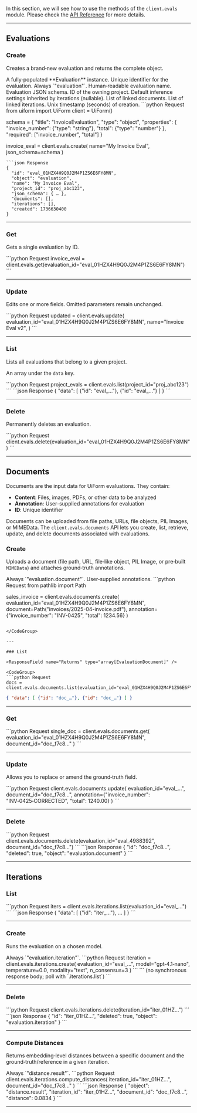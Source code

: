 
In this section, we will see how to use the methods of the `client.evals` module. Please check the [API Reference](https://docs.uiform.com/api-reference/evals/create) for more details.

---
## Evaluations

### Create

Creates a brand‑new evaluation and returns the complete object.

<ResponseField name="Returns" type="Evaluation Object">
A fully‑populated **Evaluation** instance.
  <Expandable title="properties">
    <ResponseField name="id" type="string">Unique identifier for the evaluation.</ResponseField>
    <ResponseField name="object" type="string">Always `"evaluation"`.</ResponseField>
    <ResponseField name="name" type="string">Human‑readable evaluation name.</ResponseField>
    <ResponseField name="json_schema" type="object">Evaluation JSON schema.</ResponseField>
    <ResponseField name="project_id" type="string | null">ID of the owning project.</ResponseField>
    <ResponseField name="default_inference_settings" type="InferenceSettings | null">Default inference settings inherited by iterations (nullable).</ResponseField>
    <ResponseField name="documents" type="array[EvaluationDocument]">List of linked documents.</ResponseField>
    <ResponseField name="iterations" type="array[Iteration]">List of linked iterations.</ResponseField>
    <ResponseField name="created" type="integer">Unix timestamp (seconds) of creation.</ResponseField>
  </Expandable>
</ResponseField>

<CodeGroup>
```python Request
from uiform import UiForm
client = UiForm()

schema = {
"title": "InvoiceEvaluation",
"type": "object",
"properties": {
"invoice_number": {"type": "string"},
"total": {"type": "number"}
},
"required": ["invoice_number", "total"]
}

invoice_eval = client.evals.create(
name="My Invoice Eval",
json_schema=schema
)

````
```json Response
{
  "id": "eval_01HZX4H9Q0J2M4P1ZS6E6FY8MN",
  "object": "evaluation",
  "name": "My Invoice Eval",
  "project_id": "proj_abc123",
  "json_schema": { … },
  "documents": [],
  "iterations": [],
  "created": 1736630400
}
````

</CodeGroup>

---

### Get

Gets a single evaluation by ID.

<ResponseField name="Returns" type="Evaluation Object" />

<CodeGroup>
```python Request
invoice_eval = client.evals.get(evaluation_id="eval_01HZX4H9Q0J2M4P1ZS6E6FY8MN")
```
</CodeGroup>

---

### Update

Edits one or more fields. Omitted parameters remain unchanged.

<ResponseField name="Returns" type="Evaluation Object" />

<CodeGroup>
```python Request
updated = client.evals.update(
    evaluation_id="eval_01HZX4H9Q0J2M4P1ZS6E6FY8MN",
    name="Invoice Eval v2",
)
```
</CodeGroup>

---

### List

Lists all evaluations that belong to a given project.

<ResponseField name="Returns" type="array[Evaluation]">An array under the `data` key.</ResponseField>

<CodeGroup>
```python Request
project_evals = client.evals.list(project_id="proj_abc123")
```
```json Response
{
  "data": [ {"id": "eval_…"}, {"id": "eval_…"} ]
}
```
</CodeGroup>

---

### Delete

Permanently deletes an evaluation.

<CodeGroup>
```python Request
client.evals.delete(evaluation_id="eval_01HZX4H9Q0J2M4P1ZS6E6FY8MN")
```
</CodeGroup>

---

## Documents

Documents are the input data for UiForm evaluations. They contain:

- **Content**: Files, images, PDFs, or other data to be analyzed
- **Annotation**: User-supplied annotations for evaluation
- **ID**: Unique identifier

Documents can be uploaded from file paths, URLs, file objects, PIL Images, or MIMEData. The `client.evals.documents` API lets you create, list, retrieve, update, and delete documents associated with evaluations.


### Create

Uploads a document (file path, URL, file‑like object, PIL Image, or pre‑built `MIMEData`) and attaches ground‑truth annotations.

<ResponseField name="Returns" type="EvaluationDocument Object">
  <Expandable title="properties">
    <ResponseField name="id" type="string" />
    <ResponseField name="object" type="string">Always `"evaluation.document"`.</ResponseField>
    <ResponseField name="filename" type="string" />
    <ResponseField name="annotation" type="object">User‑supplied annotations.</ResponseField>
    <ResponseField name="created" type="integer" />
  </Expandable>
</ResponseField>

<CodeGroup>
```python Request
from pathlib import Path

sales_invoice = client.evals.documents.create(
  evaluation_id="eval_01HZX4H9Q0J2M4P1ZS6E6FY8MN",
  document=Path("invoices/2025-04-invoice.pdf"),
  annotation={"invoice_number": "INV-0425", "total": 1234.56}
)

```

</CodeGroup>

---

### List

<ResponseField name="Returns" type="array[EvaluationDocument]" />

<CodeGroup>
```python Request
docs = client.evals.documents.list(evaluation_id="eval_01HZX4H9Q0J2M4P1ZS6E6FY8MN")
```
```json Response
{ "data": [ {"id": "doc_…"}, {"id": "doc_…"} ] }
```
</CodeGroup>

---

### Get

<ResponseField name="Returns" type="EvaluationDocument" />

<CodeGroup>
```python Request
single_doc = client.evals.documents.get(
    evaluation_id="eval_01HZX4H9Q0J2M4P1ZS6E6FY8MN",
    document_id="doc_f7c8…"
)
```
</CodeGroup>

---

### Update

Allows you to replace or amend the ground‑truth field.

<CodeGroup>
```python Request
client.evals.documents.update(
    evaluation_id="eval_…",
    document_id="doc_f7c8…",
    annotation={"invoice_number": "INV‑0425‑CORRECTED", "total": 1240.00}
)
```
</CodeGroup>

---

### Delete

<ResponseField name="Returns" type="DeleteResponse" />

<CodeGroup>
```python Request
client.evals.documents.delete(evaluation_id="eval_4988392", document_id="doc_f7c8…")
```
```json Response
{ "id": "doc_f7c8…", "deleted": true, "object": "evaluation.document" }
```
</CodeGroup>

---

## Iterations

### List

<ResponseField name="Returns" type="array[Iteration]" />

<CodeGroup>
```python Request
iters = client.evals.iterations.list(evaluation_id="eval_…")
```
```json Response
{ "data": [ {"id": "iter_…"}, … ] }
```
</CodeGroup>

---

### Create

Runs the evaluation on a chosen model.

<ResponseField name="Returns" type="Iteration Object">
  <Expandable title="properties">
    <ResponseField name="id" type="string" />
    <ResponseField name="object" type="string">Always `"evaluation.iteration"`.</ResponseField>
    <ResponseField name="model" type="string" />
    <ResponseField name="temperature" type="float" />
    <ResponseField name="modality" type="native | text | image | image+text" />
    <ResponseField name="reasoning_effort" type="auto | low | medium | high" />
    <ResponseField name="n_consensus" type="integer" />
    <ResponseField name="status" type="queued | running | finished | failed" />
    <ResponseField name="created" type="integer" />
  </Expandable>
</ResponseField>

<CodeGroup>
```python Request
iteration = client.evals.iterations.create(
    evaluation_id="eval_…",
    model="gpt‑4.1‑nano",
    temperature=0.0,
    modality="text",
    n_consensus=3
)
```
```
(no synchronous response body; poll with `.iterations.list`)
```
</CodeGroup>

---

### Delete

<ResponseField name="Returns" type="DeleteResponse" />

<CodeGroup>
```python Request
client.evals.iterations.delete(iteration_id="iter_01HZ…")
```
```json Response
{ "id": "iter_01HZ…", "deleted": true, "object": "evaluation.iteration" }
```
</CodeGroup>

---

### Compute Distances

Returns embedding‑level distances between a specific document and the ground‑truth/reference in a given iteration.

<ResponseField name="Returns" type="DistancesResult Object">
  <Expandable title="properties">
    <ResponseField name="document_id" type="string" />
    <ResponseField name="iteration_id" type="string" />
    <ResponseField name="distance" type="float" />
    <ResponseField name="object" type="string">Always `"distance.result"`.</ResponseField>
  </Expandable>
</ResponseField>

<CodeGroup>
```python Request
client.evals.iterations.compute_distances(
    iteration_id="iter_01HZ…",
    document_id="doc_f7c8…"
)
```
```json Response
{
  "object": "distance.result",
  "iteration_id": "iter_01HZ…",
  "document_id": "doc_f7c8…",
  "distance": 0.0834
}
```
</CodeGroup>

---

